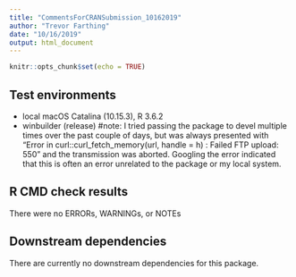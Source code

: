 ```yaml
---
title: "CommentsForCRANSubmission_10162019"
author: "Trevor Farthing"
date: "10/16/2019"
output: html_document
---
```


```r
knitr::opts_chunk$set(echo = TRUE)
```

## Test environments
* local macOS Catalina (10.15.3), R 3.6.2
* winbuilder (release) #note: I tried passing the package to devel multiple times over the past couple of days, but was always presented with "Error in curl::curl_fetch_memory(url, handle = h) : Failed FTP upload: 550" and the transmission was aborted. Googling the error indicated that this is often an error unrelated to the package or my local system.

## R CMD check results
There were no ERRORs, WARNINGs, or NOTEs 

## Downstream dependencies

There are currently no downstream dependencies for this package.

```r

```
